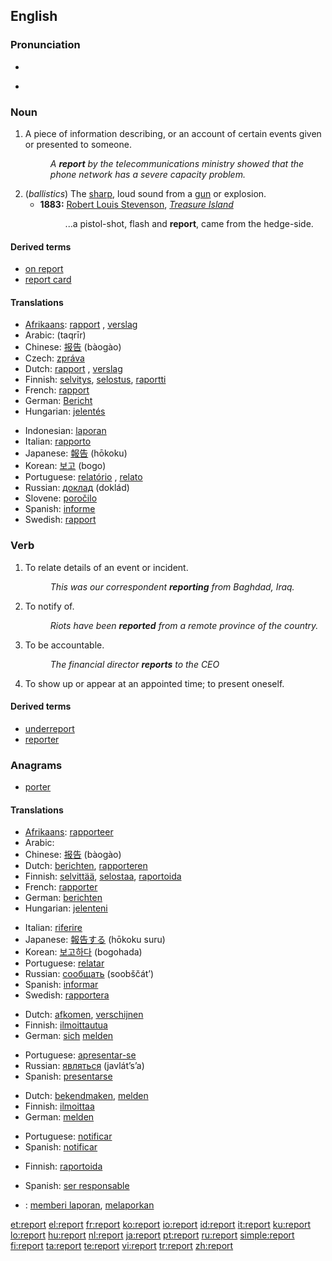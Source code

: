 ==English==
{{wikipedia}}

===Pronunciation===
* {{audio|en-us-report.ogg|Audio (US)}}
* {{IPA|/ɻiː'ɔː(r)t/}}
*: {{rhymes|ɔː(r)t}}

===Noun===
{{en-noun}}

# A piece of information describing, or an account of certain events given or presented to someone.
#: ''A '''report''' by the telecommunications ministry showed that the phone network has a severe capacity problem.''
# (''ballistics'') The [[sharp]], loud sound from a [[gun]] or explosion.
#* '''1883:''' [[w:Robert Louis Stevenson|Robert Louis Stevenson]], ''[[w:Treasure Island|Treasure Island]]''
#*: ...a pistol-shot, flash and '''report''', came from the hedge-side.

====Derived terms====
* [[on report]]
* [[report card]]

====Translations====
{{trans-top|information describing events}}
* [[Afrikaans]]: [[rapport]] {{n}}, [[verslag]] {{n}}
* Arabic: {{Arab|[[تقرير]]}} (taqrīr)
* Chinese: [[报告]] (bàogào)
* Czech: [[zpráva]] {{f}}
* Dutch: [[rapport]] {{n}}, [[verslag]] {{n}}
* Finnish: [[selvitys]], [[selostus]], [[raportti]]
* French: [[rapport]] {{m}}
* German: [[Bericht]] {{m}}
* Hungarian: [[jelentés]]
{{trans-mid}}
* Indonesian: [[laporan]]
* Italian: [[rapporto]] {{m}}
* Japanese: [[報告]] (hōkoku)
* Korean: [[보고]] (bogo)
* Portuguese: [[relatório]] {{m}}, [[relato]] {{m}}
* Russian: [[доклад]] (doklád) {{m}}
* Slovene: [[poročilo]] {{n}}
* Spanish: [[informe]] {{m}}
* Swedish: [[rapport]] {{c}}
{{trans-bottom}}

===Verb===
{{en-verb}}

# {{intransitive}} To relate details of an event or incident.
#: ''This was our correspondent '''reporting''' from Baghdad, Iraq.''
# {{transitive}} To notify of.
#: ''Riots have been '''reported''' from a remote province of the country.''
# {{intransitive}} To be accountable.
#: ''The financial director '''reports''' to the CEO''
# {{intransitive|military}} To show up or appear at an appointed time; to present oneself.

====Derived terms====
* [[underreport]]
* [[reporter]]

===Anagrams===
* [[porter]]

====Translations====
{{rfc-level|Translations at L4+ not in L3 POS section|lang=en}}
{{trans-top|to relate event}}
* [[Afrikaans]]: [[rapporteer]]
* Arabic: {{Arab|[[وصف]]}} {{IPAchar|(wáʂafa)}}
* Chinese: [[报告]] (bàogào)
* Dutch: [[berichten]], [[rapporteren]]
* Finnish: [[selvittää]], [[selostaa]], [[raportoida]]
* French: [[rapporter]]
* German: [[berichten]]
* Hungarian: [[jelenteni]]
{{trans-mid}}
* Italian: [[riferire]]
* Japanese: [[報告]]する (hōkoku suru)
* Korean: [[보고하다]] (bogohada)
* Portuguese: [[relatar]]
* Russian: [[сообщать]] (soobščát’)
* Spanish: [[informar]]
* Swedish: [[rapportera]]
{{trans-bottom}}

{{trans-top|appear or present oneself}}
* Dutch: [[afkomen]], [[verschijnen]]
* Finnish: [[ilmoittautua]]
* German: [[sich]] [[melden]]
{{trans-mid}}
* Portuguese: [[apresentar-se]]
* Russian: [[являться]] (javlát’s’a)
* Spanish: [[presentarse]]
{{trans-bottom}}

{{trans-top|to notify}}
* Dutch: [[bekendmaken]], [[melden]]
* Finnish: [[ilmoittaa]]
* German: [[melden]]
{{trans-mid}}
* Portuguese: [[notificar]]
* Spanish: [[notificar]]
{{trans-bottom}}

{{trans-top|to be accountable}}
* Finnish: [[raportoida]]
{{trans-mid}}
* Spanish: [[ser responsable]]
{{trans-bottom}}

{{checktrans-top}}
* {{ttbc|Indonesian}}: [[memberi laporan]], [[melaporkan]]
{{trans-bottom}}

[[et:report]]
[[el:report]]
[[fr:report]]
[[ko:report]]
[[io:report]]
[[id:report]]
[[it:report]]
[[ku:report]]
[[lo:report]]
[[hu:report]]
[[nl:report]]
[[ja:report]]
[[pt:report]]
[[ru:report]]
[[simple:report]]
[[fi:report]]
[[ta:report]]
[[te:report]]
[[vi:report]]
[[tr:report]]
[[zh:report]]